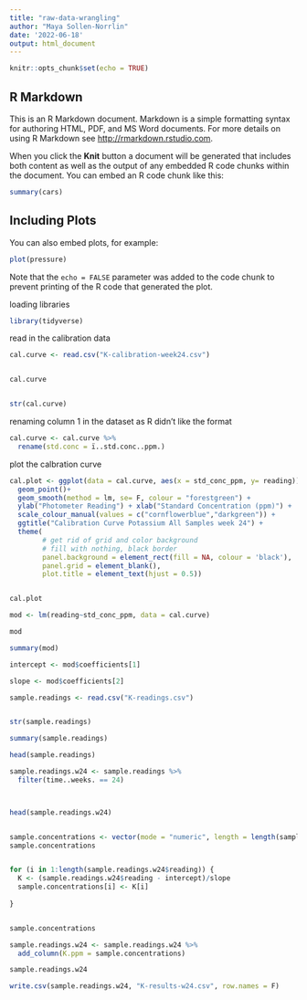 ```yaml
---
title: "raw-data-wrangling"
author: "Maya Sollen-Norrlin"
date: '2022-06-18'
output: html_document
---
```


```r
knitr::opts_chunk$set(echo = TRUE)
```

## R Markdown

This is an R Markdown document. Markdown is a simple formatting syntax for authoring HTML, PDF, and MS Word documents. For more details on using R Markdown see <http://rmarkdown.rstudio.com>.

When you click the **Knit** button a document will be generated that includes both content as well as the output of any embedded R code chunks within the document. You can embed an R code chunk like this:

```r
summary(cars)
```

## Including Plots

You can also embed plots, for example:

```r
plot(pressure)
```

Note that the `echo = FALSE` parameter was added to the code chunk to prevent printing of the R code that generated the plot.

loading libraries
```r

library(tidyverse)

```
read in the calibration data
```r

cal.curve <- read.csv("K-calibration-week24.csv")


cal.curve


str(cal.curve)
```


renaming column 1 in the dataset as R didn't like the format
```r

cal.curve <- cal.curve %>%
  rename(std.conc = ï..std.conc..ppm.)


```

plot the calbration curve
```r

cal.plot <- ggplot(data = cal.curve, aes(x = std_conc_ppm, y= reading)) +
  geom_point()+
  geom_smooth(method = lm, se= F, colour = "forestgreen") +
  ylab("Photometer Reading") + xlab("Standard Concentration (ppm)") +
  scale_colour_manual(values = c("cornflowerblue","darkgreen")) +
  ggtitle("Calibration Curve Potassium All Samples week 24") +
  theme(
		# get rid of grid and color background
		# fill with nothing, black border
		panel.background = element_rect(fill = NA, colour = 'black'),
		panel.grid = element_blank(),
		plot.title = element_text(hjust = 0.5))


cal.plot

```

```r

mod <- lm(reading~std_conc_ppm, data = cal.curve)

mod

```
```r

summary(mod)

```

```r

intercept <- mod$coefficients[1]

slope <- mod$coefficients[2]


```



```r
sample.readings <- read.csv("K-readings.csv")


str(sample.readings)
```

```r
summary(sample.readings)
```
```r
head(sample.readings)

```


```r

sample.readings.w24 <- sample.readings %>%
  filter(time..weeks. == 24)



head(sample.readings.w24)



```


```r

sample.concentrations <- vector(mode = "numeric", length = length(sample.readings.w24$reading))
sample.concentrations


for (i in 1:length(sample.readings.w24$reading)) {
  K <- (sample.readings.w24$reading - intercept)/slope
  sample.concentrations[i] <- K[i]
  
}


sample.concentrations

sample.readings.w24 <- sample.readings.w24 %>%
  add_column(K.ppm = sample.concentrations)

sample.readings.w24

```


```r

write.csv(sample.readings.w24, "K-results-w24.csv", row.names = F)


```








